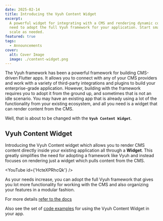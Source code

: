 ```yaml
---
date: 2025-02-14
title: Introducing the Vyuh Content Widget
excerpt:
  A powerful widget for integrating with a CMS and rendering dynamic content. No
  need to adopt the full Vyuh framework for your application. Start small and
  scale as needed.
featured: true
tags:
  - Announcements
cover:
  alt: Cover Image
  image: ./content-widget.png
---
```



The Vyuh framework has been a powerful framework for building CMS-driven Flutter
apps. It allows you to connect with any of your CMS providers and work with a
variety of third-party integrations and plugins to build your enterprise-grade
application. However, building with the framework requires you to adopt it from
the ground up, and sometimes that is not an idle scenario. You may have an
existing app that is already using a lot of the functionality from your existing
ecosystem, and all you need is a widget that can render content from the CMS.

Well, that is about to be changed with the **`Vyuh Content Widget`**.

## Vyuh Content Widget

Introducing the Vyuh Content widget which allows you to render CMS content
directly inside your existing application all through a **Widget**. This greatly
simplifies the need for adopting a framework like Vyuh and instead focuses on
rendering just a widget which pulls content from the CMS.

<YouTube id={'HcteXPRhcQk'} />

As your needs increase, you can adopt the full Vyuh framework that gives you lot
more functionality for working with the CMS and also organizing your features in
a modular fashion.

For more details [refer to the docs](/guides/cms/content-widget)

Also see the set of
[code examples](https://github.com/vyuh-tech/vyuh/tree/main/apps/content_widget_demo)
for using the Vyuh Content Widget in your app.
